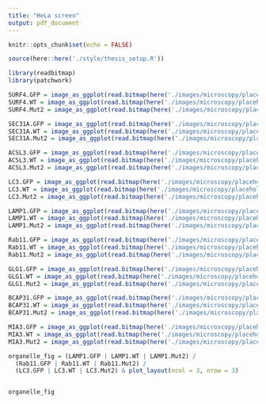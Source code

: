 ```yaml
---
title: "HeLa screen"
output: pdf_document
---
```


```r
knitr::opts_chunk$set(echo = FALSE)

source(here::here('./style/thesis_setup.R'))

library(readbitmap)
library(patchwork)
```

```r
SURF4.GFP = image_as_ggplot(read.bitmap(here('./images/microscopy/placeholder.png')))
SURF4.WT = image_as_ggplot(read.bitmap(here('./images/microscopy/placeholder.png')))
SURF4.Mut2 = image_as_ggplot(read.bitmap(here('./images/microscopy/placeholder.png')))

SEC31A.GFP = image_as_ggplot(read.bitmap(here('./images/microscopy/placeholder.png')))
SEC31A.WT = image_as_ggplot(read.bitmap(here('./images/microscopy/placeholder.png')))
SEC31A.Mut2 = image_as_ggplot(read.bitmap(here('./images/microscopy/placeholder.png')))

ACSL3.GFP = image_as_ggplot(read.bitmap(here('./images/microscopy/placeholder.png')))
ACSL3.WT = image_as_ggplot(read.bitmap(here('./images/microscopy/placeholder.png')))
ACSL3.Mut2 = image_as_ggplot(read.bitmap(here('./images/microscopy/placeholder.png')))

LC3.GFP = image_as_ggplot(read.bitmap(here('./images/microscopy/placeholder.png')))
LC3.WT = image_as_ggplot(read.bitmap(here('./images/microscopy/placeholder.png')))
LC3.Mut2 = image_as_ggplot(read.bitmap(here('./images/microscopy/placeholder.png')))

```

```r
LAMP1.GFP = image_as_ggplot(read.bitmap(here('./images/microscopy/placeholder.png')))
LAMP1.WT = image_as_ggplot(read.bitmap(here('./images/microscopy/placeholder.png')))
LAMP1.Mut2 = image_as_ggplot(read.bitmap(here('./images/microscopy/placeholder.png')))

Rab11.GFP = image_as_ggplot(read.bitmap(here('./images/microscopy/placeholder.png')))
Rab11.WT = image_as_ggplot(read.bitmap(here('./images/microscopy/placeholder.png')))
Rab11.Mut2 = image_as_ggplot(read.bitmap(here('./images/microscopy/placeholder.png')))

GLG1.GFP = image_as_ggplot(read.bitmap(here('./images/microscopy/placeholder.png')))
GLG1.WT = image_as_ggplot(read.bitmap(here('./images/microscopy/placeholder.png')))
GLG1.Mut2 = image_as_ggplot(read.bitmap(here('./images/microscopy/placeholder.png')))

BCAP31.GFP = image_as_ggplot(read.bitmap(here('./images/microscopy/placeholder.png')))
BCAP31.WT = image_as_ggplot(read.bitmap(here('./images/microscopy/placeholder.png')))
BCAP31.Mut2 = image_as_ggplot(read.bitmap(here('./images/microscopy/placeholder.png')))

MIA3.GFP = image_as_ggplot(read.bitmap(here('./images/microscopy/placeholder.png')))
MIA3.WT = image_as_ggplot(read.bitmap(here('./images/microscopy/placeholder.png')))
MIA3.Mut2 = image_as_ggplot(read.bitmap(here('./images/microscopy/placeholder.png')))

```

```r

organelle_fig = (LAMP1.GFP | LAMP1.WT | LAMP1.Mut2) /
  (Rab11.GFP | Rab11.WT | Rab11.Mut2) /
  (LC3.GFP | LC3.WT | LC3.Mut2) & plot_layout(ncol = 3, nrow = 3)


organelle_fig
```
